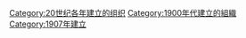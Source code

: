 {{Commons category|Organizations established in 1907}}
{{Cat topic in year|topic=建立的組織|year=1907}}

[[Category:20世纪各年建立的组织|Category:20世纪各年建立的组织]]
[[Category:1900年代建立的組織|Category:1900年代建立的組織]]
[[Category:1907年建立|Category:1907年建立]]